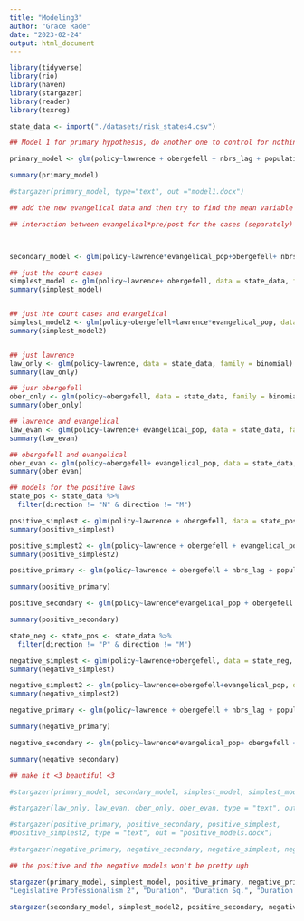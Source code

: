 ```yaml
---
title: "Modeling3"
author: "Grace Rade"
date: "2023-02-24"
output: html_document
---
```

```r
library(tidyverse)
library(rio)
library(haven)
library(stargazer)
library(reader)
library(texreg)

state_data <- import("./datasets/risk_states4.csv")
```

```r
## Model 1 for primary hypothesis, do another one to control for nothing just our primary vars

primary_model <- glm(policy~lawrence + obergefell + nbrs_lag + population_total + pollib_median + incomepcap + std_bowen1 + std_bowen2 + duration + duration_sq + duration_cub + std_init_use + unified, data = state_data, family = binomial)

summary(primary_model)

#stargazer(primary_model, type="text", out ="model1.docx")
```

```r
## add the new evangelical data and then try to find the mean variable that breaks it

## interaction between evangelical*pre/post for the cases (separately)



secondary_model <- glm(policy~lawrence*evangelical_pop+obergefell+ nbrs_lag + population_total + pollib_median + incomepcap + std_bowen1 + std_bowen2 + duration + duration_sq + duration_cub + std_init_use + unified, data = state_data, family = binomial) 
```

```r
## just the court cases
simplest_model <- glm(policy~lawrence+ obergefell, data = state_data, family = binomial)
summary(simplest_model)


## just hte court cases and evangelical
simplest_model2 <- glm(policy~obergefell+lawrence*evangelical_pop, data = state_data, family = binomial)
summary(simplest_model2)


## just lawrence
law_only <- glm(policy~lawrence, data = state_data, family = binomial)
summary(law_only)

## jusr obergefell
ober_only <- glm(policy~obergefell, data = state_data, family = binomial)
summary(ober_only)

## lawrence and evangelical
law_evan <- glm(policy~lawrence+ evangelical_pop, data = state_data, family = binomial)
summary(law_evan)

## obergefell and evangelical
ober_evan <- glm(policy~obergefell+ evangelical_pop, data = state_data, family = binomial)
summary(ober_evan)
```

```r

## models for the positive laws
state_pos <- state_data %>% 
  filter(direction != "N" & direction != "M")

positive_simplest <- glm(policy~lawrence + obergefell, data = state_pos, family = binomial)
summary(positive_simplest)

positive_simplest2 <- glm(policy~lawrence + obergefell + evangelical_pop, data = state_pos, family = binomial)
summary(positive_simplest2)

positive_primary <- glm(policy~lawrence + obergefell + nbrs_lag + population_total + pollib_median + incomepcap + std_bowen1 + std_bowen2 + duration + duration_sq + duration_cub + std_init_use + unified, data = state_pos, family = binomial)

summary(positive_primary)

positive_secondary <- glm(policy~lawrence*evangelical_pop + obergefell + nbrs_lag + population_total + pollib_median + incomepcap + std_bowen1 + std_bowen2 + duration + duration_sq + duration_cub + std_init_use + unified, data = state_pos, family = binomial)

summary(positive_secondary)
```

```r
state_neg <- state_pos <- state_data %>% 
  filter(direction != "P" & direction != "M")

negative_simplest <- glm(policy~lawrence+obergefell, data = state_neg, family = binomial)
summary(negative_simplest)

negative_simplest2 <- glm(policy~lawrence+obergefell+evangelical_pop, data = state_neg, family = binomial)
summary(negative_simplest2)

negative_primary <- glm(policy~lawrence + obergefell + nbrs_lag + population_total + pollib_median + incomepcap + std_bowen1 + std_bowen2 + duration + duration_sq + duration_cub + std_init_use + unified, data = state_neg, family = binomial)

summary(negative_primary)

negative_secondary <- glm(policy~lawrence*evangelical_pop+ obergefell +nbrs_lag + population_total + pollib_median + incomepcap + std_bowen1 + std_bowen2 + duration + duration_sq + duration_cub + std_init_use + unified, data = state_neg, family = binomial)

summary(negative_secondary)
```

```r
## make it <3 beautiful <3

#stargazer(primary_model, secondary_model, simplest_model, simplest_model2, type="text", out ="simple_models.docx") ## gorgeous

#stargazer(law_only, law_evan, ober_only, ober_evan, type = "text", out = 'single_models.docx')

#stargazer(positive_primary, positive_secondary, positive_simplest,
#positive_simplest2, type = "text", out = "positive_models.docx")

#stargazer(negative_primary, negative_secondary, negative_simplest, negative_simplest2, type = "text", out = "negative_models.docx") 

## the positive and the negative models won't be pretty ugh
```

```r
stargazer(primary_model, simplest_model, positive_primary, negative_primary, type = "html", out = "primary_models2.html", column.labels = c("Full Primary ", "Reduced Primary ", "Positive Primary ", "Negative Primary "), covariate.labels = c("Lawrence", "Obergefell", "Neighbor Adoptions", " Population","Policy Liberalism","Per Capita Income", "Legislative Professionalism 1",
"Legislative Professionalism 2", "Duration", "Duration Sq.", "Duration Cub.", "Initiative Use", "Unified Government", "Intercept"), dep.var.labels = "Probability of Adoption", title = "Primary Model Results") ## change to HTML to render and take a screenshot

stargazer(secondary_model, simplest_model2, positive_secondary, negative_secondary, type = "html", out = "secondary_models2.html", column.labels = c("Full Secondary", "Reduced Secondary", "Positive Secondary", "Negative Secondary"), covariate.labels = c("Lawrence", "Evangelical Population", "Obergefell", "Neighbor Adoptions", " Population","Policy Liberalism","Per Capita Income", "Legislative Professionalism 1", "Legislative Professionalism 2", "Duration", "Duration Sq.", "Duration Cub.", "Initiative Use", "Unified Government", "Lawrence*Evangelical Population", "Intercept"), dep.var.labels = "Probability of Adoption", title = "Secondary Model Results") ## change to HTML to render and take a screenshot


```

